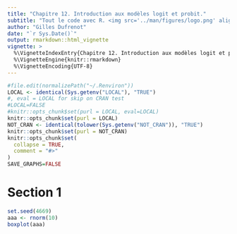 ```yaml
---
title: "Chapitre 12. Introduction aux modèles logit et probit."
subtitle: "Tout le code avec R. <img src='../man/figures/logo.png' align='right' width='200'/>"
author: "Gilles Dufrenot"
date: "`r Sys.Date()`"
output: rmarkdown::html_vignette
vignette: >
  %\VignetteIndexEntry{Chapitre 12. Introduction aux modèles logit et probit.}
  %\VignetteEngine{knitr::rmarkdown}
  %\VignetteEncoding{UTF-8}
---
```


```r
#file.edit(normalizePath("~/.Renviron"))
LOCAL <- identical(Sys.getenv("LOCAL"), "TRUE")
#, eval = LOCAL for skip on CRAN test
#LOCAL=FALSE
#knitr::opts_chunk$set(purl = LOCAL, eval=LOCAL)
knitr::opts_chunk$set(purl = LOCAL)
NOT_CRAN <- identical(tolower(Sys.getenv("NOT_CRAN")), "TRUE")
knitr::opts_chunk$set(purl = NOT_CRAN)
knitr::opts_chunk$set(
  collapse = TRUE,
  comment = "#>"
)
SAVE_GRAPHS=FALSE
```


# Section 1
```r
set.seed(4669)
aaa <- rnorm(10)
boxplot(aaa)
```

